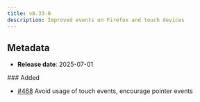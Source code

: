 ```yaml
---
title: v0.33.0
description: Improved events on Firefox and touch devices
---
```


## Metadata

- **Release date**: 2025-07-01

### Added

- [#468](https://github.com/InditexTech/weavejs/issues/468) Avoid usage of touch events, encourage pointer events
